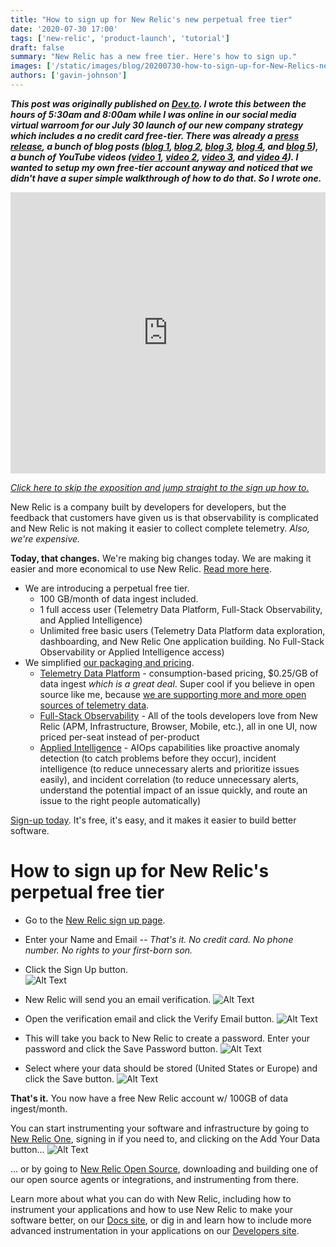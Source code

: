 ```yaml
---
title: "How to sign up for New Relic's new perpetual free tier"
date: '2020-07-30 17:00'
tags: ['new-relic', 'product-launch', 'tutorial']
draft: false
summary: "New Relic has a new free tier. Here's how to sign up."
images: ['/static/images/blog/20200730-how-to-sign-up-for-New-Relics-new-perpetual-free-tier/qr9p473vzqkym7sumgyn.jpeg']
authors: ['gavin-johnson']
---
```


***This post was originally published on [Dev.to](https://dev.to/newrelic/how-to-sign-up-for-new-relic-s-new-perpetual-free-tier-1ebn). I wrote this between the hours of 5:30am and 8:00am while I was online in our social media virtual warroom for our July 30 launch of our new company strategy which includes a no credit card free-tier. There was already a [press release](https://ir.newrelic.com/press-releases/Press-Release-Details/2020/New-Relic-Delivers-Reimagined-Observability-Platform-With-Unified-User-Experience-and-Simple-Predictable-Pricing-to-Help-Companies-Create-More-Perfect-Software/default.aspx), a bunch of blog posts ([blog 1](https://blog.newrelic.com/product-news/new-relic-one-observability-made-simple/), [blog 2](http://blog.newrelic.com/product-news/prometheus-grafana-telemetry-data-platform/), [blog 3](http://blog.newrelic.com/product-news/introducing-telemetry-data-platform/), [blog 4](http://blog.newrelic.com/product-news/reimagined-new-relic-one-experience/), and [blog 5](http://blog.newrelic.com/product-news/simple-pricing/)), a bunch of YouTube videos ([video 1](https://www.youtube.com/watch?v=seak6teO7jY), [video 2](https://www.youtube.com/watch?v=NjkHQDS870k), [video 3](https://www.youtube.com/watch?v=nbM9dyRF1Kc), and [video 4](https://www.youtube.com/watch?v=AvqBp2joY5Q)). I wanted to setup my own free-tier account anyway and noticed that we didn't have a super simple walkthrough of how to do that. So I wrote one.***
<br />

<iframe
  width="100%"
  height="450"
  src="https://www.youtube.com/embed/seak6teO7jY"
  frameBorder="0"
  allow="accelerometer; autoplay; encrypted-media; gyroscope; picture-in-picture"
  allowFullScreen
></iframe>

*[Click here to skip the exposition and jump straight to the sign up how to.](#how-to-sign-up)*

New Relic is a company built by developers for developers, but the feedback that customers have given us is that observability is complicated and New Relic is not making it easier to collect complete telemetry. *Also, we're expensive.*

**Today, that changes.**
We're making big changes today. We are making it easier and more economical to use New Relic. [Read more here](https://blog.newrelic.com/product-news/new-relic-one-observability-made-simple/).
* We are introducing a perpetual free tier.
  * 100 GB/month of data ingest included.
  * 1 full access user (Telemetry Data Platform, Full-Stack Observability, and Applied Intelligence)
  * Unlimited free basic users (Telemetry Data Platform data exploration, dashboarding, and New Relic One application building. No Full-Stack Observability or Applied Intelligence access)
* We simplified [our packaging and pricing](https://blog.newrelic.com/product-news/simple-pricing/).
  * [Telemetry Data Platform](https://newrelic.com/platform/telemetry-data-platform) - consumption-based pricing, $0.25/GB of data ingest *which is a great deal*. Super cool if you believe in open source like me, because [we are supporting more and more open sources of telemetry data](https://blog.newrelic.com/product-news/introducing-telemetry-data-platform/).
  * [Full-Stack Observability](https://newrelic.com/platform/full-stack-observability) - All of the tools developers love from New Relic (APM, Infrastructure, Browser, Mobile, etc.), all in one UI, now priced per-seat instead of per-product
  * [Applied Intelligence](https://newrelic.com/platform/applied-intelligence) - AIOps capabilities like proactive anomaly detection (to catch problems before they occur), incident intelligence (to reduce unnecessary alerts and prioritize issues easily), and incident correlation (to reduce unnecessary alerts, understand the potential impact of an issue quickly, and route an issue to the right people automatically)

[Sign-up today](https://newrelic.com/signup). It's free, it's easy, and it makes it easier to build better software.

# <a id="how-to-sign-up"></a>How to sign up for New Relic's perpetual free tier
* Go to the [New Relic sign up page](https://newrelic.com/signup).
* Enter your Name and Email *-- That's it. No credit card. No phone number. No rights to your first-born son.*
* Click the Sign Up button.<br />
![Alt Text](/static/images/blog/20200730-how-to-sign-up-for-New-Relics-new-perpetual-free-tier/j84ea5ttgebgcpziladq.png)

* New Relic will send you an email verification.
![Alt Text](/static/images/blog/20200730-how-to-sign-up-for-New-Relics-new-perpetual-free-tier/zcgronzruwg0m3iqbf1g.png)

* Open the verification email and click the Verify Email button.
![Alt Text](/static/images/blog/20200730-how-to-sign-up-for-New-Relics-new-perpetual-free-tier/6e4k1edyrs3dmmopp5wj.png)

* This will take you back to New Relic to create a password. Enter your password and click the Save Password button.
![Alt Text](/static/images/blog/20200730-how-to-sign-up-for-New-Relics-new-perpetual-free-tier/qxe9952yl1il2oeul9v2.png)

* Select where your data should be stored (United States or Europe) and click the Save button.
![Alt Text](/static/images/blog/20200730-how-to-sign-up-for-New-Relics-new-perpetual-free-tier/p3axofbpyrmv1fy7jie4.png)

**That's it.** You now have a free New Relic account w/ 100GB of data ingest/month.

You can start instrumenting your software and infrastructure by going to [New Relic One](https://one.newrelic.com), signing in if you need to, and clicking on the Add Your Data button...
![Alt Text](/static/images/blog/20200730-how-to-sign-up-for-New-Relics-new-perpetual-free-tier/pask3sahm1yo0llj415t.png)

... or by going to [New Relic Open Source](https://opensource.newrelic.com), downloading and building one of our open source agents or integrations, and instrumenting from there.

Learn more about what you can do with New Relic, including how to instrument your applications and how to use New Relic to make your software better, on our [Docs site](https://docs.newrelic.com), or dig in and learn how to include more advanced instrumentation in your applications on our [Developers site](https://developer.newrelic.com).